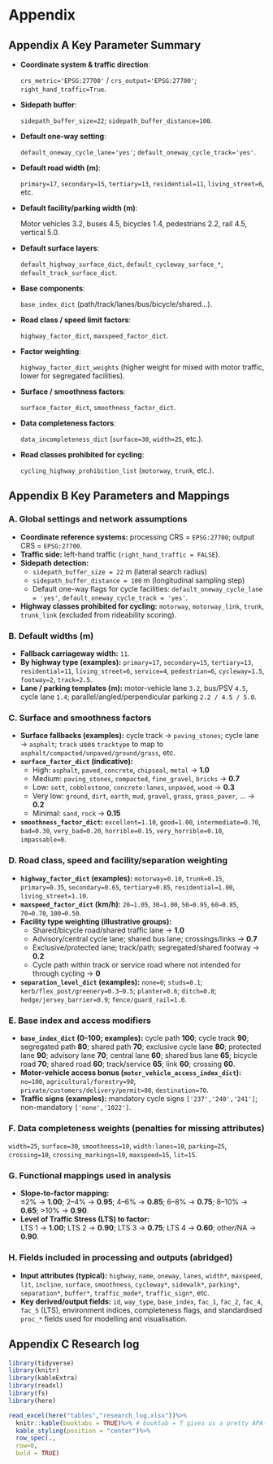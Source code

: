 
```{=latex}
\addcontentsline{toc}{chapter}{Bibliography}
\printbibliography
```
# Appendix {.unnumbered}

## Appendix A Key Parameter Summary {.unlisted .unnumbered}

```{=latex}
\addtocontents{toc}{\protect\setcounter{tocdepth}{0}}
```

* **Coordinate system & traffic direction**:

  `crs_metric='EPSG:27700'` / `crs_output='EPSG:27700'`; `right_hand_traffic=True`.

* **Sidepath buffer**:

  `sidepath_buffer_size=22`; `sidepath_buffer_distance=100`.

* **Default one-way setting**:

  `default_oneway_cycle_lane='yes'`; `default_oneway_cycle_track='yes'`.

* **Default road width (m)**:

  `primary=17`, `secondary=15`, `tertiary=13`, `residential=11`, `living_street=6`, etc.

* **Default facility/parking width (m)**:

  Motor vehicles 3.2, buses 4.5, bicycles 1.4, pedestrians 2.2, rail 4.5, vertical 5.0.

* **Default surface layers**:

  `default_highway_surface_dict`, `default_cycleway_surface_*`, `default_track_surface_dict`.

* **Base components**:

  `base_index_dict` (path/track/lanes/bus/bicycle/shared...).

* **Road class / speed limit factors**:

  `highway_factor_dict`, `maxspeed_factor_dict`.

* **Factor weighting**:

  `highway_factor_dict_weights` (higher weight for mixed with motor traffic, lower for segregated facilities).

* **Surface / smoothness factors**:

  `surface_factor_dict`, `smoothness_factor_dict`.

* **Data completeness factors**:

  `data_incompleteness_dict` (`surface=30`, `width=25`, etc.).

* **Road classes prohibited for cycling**:

  `cycling_highway_prohibition_list` (`motorway`, `trunk`, etc.).


\clearpage

## Appendix B Key Parameters and Mappings {#sec:appendix-params .unlisted .unnumbered}

### A. Global settings and network assumptions
- **Coordinate reference systems:** processing CRS = `EPSG:27700`; output CRS = `EPSG:27700`.
- **Traffic side:** left-hand traffic (`right_hand_traffic = FALSE`).
- **Sidepath detection:**
  - `sidepath_buffer_size = 22` m (lateral search radius)
  - `sidepath_buffer_distance = 100` m (longitudinal sampling step)
  - Default one-way flags for cycle facilities: `default_oneway_cycle_lane = 'yes'`, `default_oneway_cycle_track = 'yes'`.
- **Highway classes prohibited for cycling:** `motorway`, `motorway_link`, `trunk`, `trunk_link` (excluded from rideability scoring).

### B. Default widths (m)
- **Fallback carriageway width:** `11`.
- **By highway type (examples):** `primary=17`, `secondary=15`, `tertiary=13`, `residential=11`, `living_street=6`, `service=4`, `pedestrian=6`, `cycleway=1.5`, `footway=2`, `track=2.5`.
- **Lane / parking templates (m):** motor-vehicle lane `3.2`, bus/PSV `4.5`, cycle lane `1.4`; parallel/angled/perpendicular parking `2.2 / 4.5 / 5.0`.

### C. Surface and smoothness factors
- **Surface fallbacks (examples):** cycle track → `paving_stones`; cycle lane → `asphalt`; `track` uses `tracktype` to map to `asphalt/compacted/unpaved/ground/grass`, etc.
- **`surface_factor_dict` (indicative):**
  - High: `asphalt`, `paved`, `concrete`, `chipseal`, `metal` → **1.0**
  - Medium: `paving_stones`, `compacted`, `fine_gravel`, `bricks` → **0.7**
  - Low: `sett`, `cobblestone`, `concrete:lanes`, `unpaved`, `wood` → **0.3**
  - Very low: `ground`, `dirt`, `earth`, `mud`, `gravel`, `grass`, `grass_paver`, … → **0.2**
  - Minimal: `sand`, `rock` → **0.15**
- **`smoothness_factor_dict`:** `excellent=1.10`, `good=1.00`, `intermediate=0.70`, `bad=0.30`, `very_bad=0.20`, `horrible=0.15`, `very_horrible=0.10`, `impassable=0`.

### D. Road class, speed and facility/separation weighting
- **`highway_factor_dict` (examples):** `motorway=0.10`, `trunk=0.15`, `primary=0.35`, `secondary=0.65`, `tertiary=0.85`, `residential=1.00`, `living_street=1.10`.
- **`maxspeed_factor_dict` (km/h):** `20→1.05`, `30→1.00`, `50→0.95`, `60→0.85`, `70→0.70`, `100→0.50`.
- **Facility type weighting (illustrative groups):**
  - Shared/bicycle road/shared traffic lane → **1.0**
  - Advisory/central cycle lane; shared bus lane; crossings/links → **0.7**
  - Exclusive/protected lane; track/path; segregated/shared footway → **0.2**
  - Cycle path within track or service road where not intended for through cycling → **0**
- **`separation_level_dict` (examples):** `none=0`; `studs=0.1`; `kerb/flex_post/greenery=0.3–0.5`; `planter=0.6`; `ditch=0.8`; `hedge/jersey_barrier=0.9`; `fence/guard_rail=1.0`.

### E. Base index and access modifiers
- **`base_index_dict` (0–100; examples):** cycle path **100**; cycle track **90**; segregated path **80**; shared path **70**; exclusive cycle lane **80**; protected lane **90**; advisory lane **70**; central lane **60**; shared bus lane **65**; bicycle road **70**; shared road **60**; track/service **65**; link **60**; crossing **60**.
- **Motor-vehicle access bonus (`motor_vehicle_access_index_dict`):** `no=100`, `agricultural/forestry=90`, `private/customers/delivery/permit=80`, `destination=70`.
- **Traffic signs (examples):** mandatory cycle signs `['237','240','241']`; non-mandatory `['none','1022']`.

### F. Data completeness weights (penalties for missing attributes)
`width=25`, `surface=30`, `smoothness=10`, `width:lanes=10`, `parking=25`, `crossing=10`, `crossing_markings=10`, `maxspeed=15`, `lit=15`.

### G. Functional mappings used in analysis
- **Slope-to-factor mapping:**  
  ≤2% → **1.00**; 2–4% → **0.95**; 4–6% → **0.85**; 6–8% → **0.75**; 8–10% → **0.65**; >10% → **0.90**.
- **Level of Traffic Stress (LTS) to factor:**  
  LTS 1 → **1.00**; LTS 2 → **0.90**; LTS 3 → **0.75**; LTS 4 → **0.60**; other/NA → **0.90**.

### H. Fields included in processing and outputs (abridged)
- **Input attributes (typical):** `highway`, `name`, `oneway`, `lanes`, `width*`, `maxspeed`, `lit`, `incline`, `surface`, `smoothness`, `cycleway*`, `sidewalk*`, `parking*`, `separation*`, `buffer*`, `traffic_mode*`, `traffic_sign*`, etc.
- **Key derived/output fields:** `id`, `way_type`, `base_index`, `fac_1`, `fac_2`, `fac_4`, `fac_5` (LTS), environment indices, completeness flags, and standardised `proc_*` fields used for modelling and visualisation.



\clearpage

## Appendix C Research log {.unlisted .unnumbered}

```r
library(tidyverse)
library(knitr)
library(kableExtra)
library(readxl)
library(fs)
library(here)

read_excel(here("tables","research_log.xlsx"))%>%
  knitr::kable(booktabs = TRUE)%>% # booktab = T gives us a pretty APA-ish table
  kable_styling(position = "center")%>%
  row_spec(.,
  row=0,
  bold = TRUE)
```

\clearpage

```{=latex}
\addtocontents{toc}{\protect\setcounter{tocdepth}{3}}
\enddocument
```